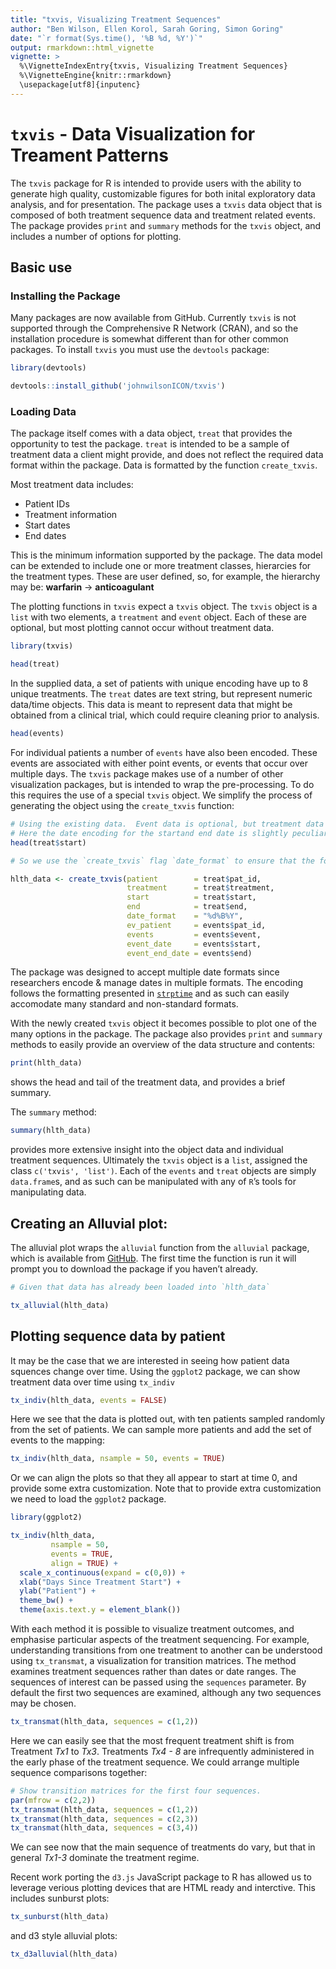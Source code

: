```yaml
---
title: "txvis, Visualizing Treatment Sequences"
author: "Ben Wilson, Ellen Korol, Sarah Goring, Simon Goring"
date: "`r format(Sys.time(), '%B %d, %Y')`"
output: rmarkdown::html_vignette
vignette: >
  %\VignetteIndexEntry{txvis, Visualizing Treatment Sequences}
  %\VignetteEngine{knitr::rmarkdown}
  \usepackage[utf8]{inputenc}
---
```


# `txvis` - Data Visualization for Treament Patterns

The `txvis` package for R is intended to provide users with the ability to generate high quality, customizable figures for both inital exploratory data analysis, and for presentation.  The package uses a `txvis` data object that is composed of both treatment sequence data and treatment related events.  The package provides `print` and `summary` methods for the `txvis` object, and includes a number of options for plotting.

## Basic use

### Installing the Package

Many packages are now available from GitHub.  Currently `txvis` is not supported through the Comprehensive R Network (CRAN), and so the installation procedure is somewhat different than for other common packages.  To install `txvis` you must use the `devtools` package:

```r
library(devtools)

devtools::install_github('johnwilsonICON/txvis')
```

### Loading Data

The package itself comes with a data object, `treat` that provides the opportunity to test the package.  `treat` is intended to be a sample of treatment data a client might provide, and does not reflect the required data format within the package.  Data is formatted by the function `create_txvis`.

Most treatment data includes:

  * Patient IDs
  * Treatment information
  * Start dates
  * End dates
  
This is the minimum information supported by the package.  The data model can be extended to include one or more treatment classes, hierarcies for the treatment types.  These are user defined, so, for example, the hierarchy may be: **warfarin** -> **anticoagulant**

The plotting functions in `txvis` expect a `txvis` object. The `txvis` object is a `list` with two elements, a `treatment` and `event` object.  Each of these are optional, but most plotting cannot occur without treatment data.

```r

library(txvis)

head(treat)

```

In the supplied data, a set of patients with unique encoding have up to 8 unique treatments.  The `treat` dates are text string, but represent numeric data/time objects.  This data is meant to represent data that might be obtained from a clinical trial, which could require cleaning prior to analysis.

```r
head(events)
```

For individual patients a number of `events` have also been encoded.  These events are associated with either point events, or events that occur over multiple days.  The `txvis` package makes use of a number of other visualization packages, but is intended to wrap the pre-processing.  To do this requires the use of a special `txvis` object.  We simplify the process of generating the object using the `create_txvis` function:

```r

# Using the existing data.  Event data is optional, but treatment data is required.
# Here the date encoding for the startand end date is slightly peculiar:
head(treat$start)

# So we use the `create_txvis` flag `date_format` to ensure that the formatting is correct:

hlth_data <- create_txvis(patient        = treat$pat_id, 
                          treatment      = treat$treatment,
                          start          = treat$start,
                          end            = treat$end,
                          date_format    = "%d%B%Y",
                          ev_patient     = events$pat_id,
                          events         = events$event,
                          event_date     = events$start,
                          event_end_date = events$end)

```

The package was designed to accept multiple date formats since researchers encode & manage dates in multiple formats.  The encoding follows the formatting presented in [`strptime`](https://stat.ethz.ch/R-manual/R-devel/library/base/html/strptime.html) and as such can easily accomodate many standard and non-standard formats.

With the newly created `txvis` object it becomes possible to plot one of the many options in the package. The package also provides `print` and `summary` methods to easily provide an overview of the data structure and contents:

```r
print(hlth_data)
```

shows the head and tail of the treatment data, and provides a brief summary.

The `summary` method:

```r

summary(hlth_data)

```

provides more extensive insight into the object data and individual treatment sequences.  Ultimately the `txvis` object is a `list`, assigned the class `c('txvis', 'list')`.  Each of the `events` and `treat` objects are simply `data.frame`s, and as such can be manipulated with any of `R`'s tools for manipulating data.

## Creating an Alluvial plot:

The alluvial plot wraps the `alluvial` function from the `alluvial` package, which is available from [GitHub](https://github.com/mbojan/alluvial).  The first time the function is run it will prompt you to download the package if you haven't already.

```r
# Given that data has already been loaded into `hlth_data`

tx_alluvial(hlth_data)
```

## Plotting sequence data by patient

It may be the case that we are interested in seeing how patient data squences change over time.  Using the `ggplot2` package, we can show treatment data over time using `tx_indiv`

```r

tx_indiv(hlth_data, events = FALSE)

```

Here we see that the data is plotted out, with ten patients sampled randomly from the set of patients.  We can sample more patients and add the set of events to the mapping:

```r
tx_indiv(hlth_data, nsample = 50, events = TRUE)
```

Or we can align the plots so that they all appear to start at time 0, and provide some extra customization.  Note that to provide extra customization we need to load the `ggplot2` package.

```r

library(ggplot2)

tx_indiv(hlth_data, 
         nsample = 50, 
         events = TRUE, 
         align = TRUE) +
  scale_x_continuous(expand = c(0,0)) +
  xlab("Days Since Treatment Start") +
  ylab("Patient") +
  theme_bw() +
  theme(axis.text.y = element_blank())

```

With each method it is possible to visualize treatment outcomes, and emphasise particular aspects of the treatment sequencing.  For example, understanding transitions from one treatment to another can be understood using `tx_transmat`, a visualization for transition matrices.  The method examines treatment sequences rather than dates or date ranges.  The sequences of interest can be passed using the `sequences` parameter.  By default the first two sequences are examined, although any two sequences may be chosen.


```r

tx_transmat(hlth_data, sequences = c(1,2))

```

Here we can easily see that the most frequent treatment shift is from Treatment *Tx1* to *Tx3*.  Treatments *Tx4 - 8* are infrequently administered in the early phase of the treatment sequence.  We could arrange multiple sequence comparisons together:

```r

# Show transition matrices for the first four sequences.
par(mfrow = c(2,2))
tx_transmat(hlth_data, sequences = c(1,2))
tx_transmat(hlth_data, sequences = c(2,3))
tx_transmat(hlth_data, sequences = c(3,4))
```

We can see now that the main sequence of treatments do vary, but that in general *Tx1-3* dominate the treatment regime.

Recent work porting the `d3.js` JavaScript package to R has allowed us to leverage verious plotting devices that are HTML ready and interctive.  This includes sunburst plots:

```r
tx_sunburst(hlth_data)
```

and d3 style alluvial plots:

```r
tx_d3alluvial(hlth_data)
```

